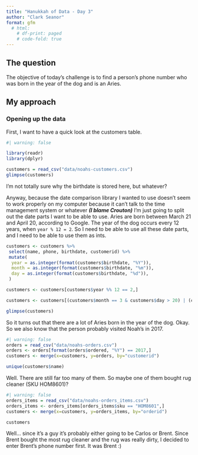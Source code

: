 ```yaml
---
title: "Hanukkah of Data - Day 3"
author: "Clark Seanor"
format: gfm
  # html:
    # df-print: paged
    # code-fold: true
---
```


## The question

The objective of today's challenge is to find a person's phone number who was born in the year of the dog and is an Aries.


## My approach

### Opening up the data 
First, I want to have a quick look at the customers table.

```r
#| warning: false

library(readr)
library(dplyr)

customers = read_csv("data/noahs-customers.csv")
glimpse(customers)
```

I'm not totally sure why the birthdate is stored here, but whatever?

Anyway, because the date comparison library I wanted to use doesn't seem to work properly on my computer because it can't talk to the time management system or whatever ***(I blame Crouton)*** I'm just going to split out the date parts I want to be able to use. Aries are born between March 21 and April 20, according to Google. The year of the dog occurs every 12 years, when `year % 12 = 2`. So I need to be able to use all these date parts, and I need to be able to use them as ints.

```r
customers <- customers %>%
 select(name, phone, birthdate, customerid) %>%
 mutate(
  year = as.integer(format(customers$birthdate, "%Y")),
  month = as.integer(format(customers$birthdate, "%m")),
  day = as.integer(format(customers$birthdate, "%d")),
 )

customers <- customers[customers$year %% 12 == 2,]

customers <- customers[(customers$month == 3 & customers$day > 20) | (customers$month == 4 & customers$day < 21),]

glimpse(customers)

```

So it turns out that there are a lot of Aries born in the year of the dog. Okay. So we also know that the person probably visited Noah's in 2017.

```r
#| warning: false
orders = read_csv("data/noahs-orders.csv")
orders <- orders[format(orders$ordered, "%Y") == 2017,]
customers <- merge(x=customers, y=orders, by="customerid")

unique(customers$name)
```

Well. There are still far too many of them. So maybe one of them bought rug cleaner (SKU HOM8601)?


```r
#| warning: false
orders_items = read_csv("data/noahs-orders_items.csv")
orders_items <- orders_items[orders_items$sku == "HOM8601",]
customers <- merge(x=customers, y=orders_items, by="orderid")

customers
```

Well... since it's a guy it's probably either going to be Carlos or Brent. Since Brent bought the most rug cleaner and the rug was really dirty, I decided to enter Brent's phone number first. It was Brent :)
